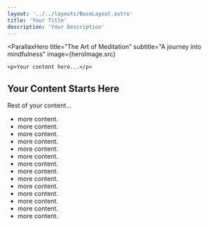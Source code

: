 ```yaml
---
layout: '../../layouts/BaseLayout.astro'
title: 'Your Title'
description: 'Your Description'
---
```




<ParallaxHero
    title="The Art of Meditation"
    subtitle="A journey into mindfulness"
    image={heroImage.src}
>
   
    <p>Your content here...</p>
</ParallaxHero>

<Hero 
  title="The Art of Meditation"
  subtitle="A journey into mindfulness"
  image={heroImage.src}
/>

## Your Content Starts Here

Rest of your content...

- more content.
- more content.
- more content.
- more content.
- more content.
- more content.
- more content.
- more content.
- more content.
- more content.
- more content.
- more content.
- more content.
- more content.



<PullQuote 
  quote="Life is what happens while you're busy making other plans"
  author="John Lennon"
/>